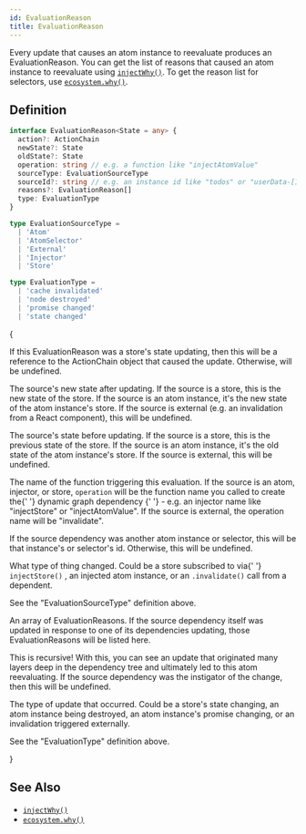 ```yaml
---
id: EvaluationReason
title: EvaluationReason
---
```



Every update that causes an atom instance to reevaluate produces an EvaluationReason. You can get the list of reasons that caused an atom instance to reevaluate using [`injectWhy()`](../injectors/injectWhy). To get the reason list for selectors, use [`ecosystem.why()`](../classes/Ecosystem#why).

## Definition

```ts
interface EvaluationReason<State = any> {
  action?: ActionChain
  newState?: State
  oldState?: State
  operation: string // e.g. a function like "injectAtomValue"
  sourceType: EvaluationSourceType
  sourceId?: string // e.g. an instance id like "todos" or "userData-[1]"
  reasons?: EvaluationReason[]
  type: EvaluationType
}

type EvaluationSourceType =
  | 'Atom'
  | 'AtomSelector'
  | 'External'
  | 'Injector'
  | 'Store'

type EvaluationType =
  | 'cache invalidated'
  | 'node destroyed'
  | 'promise changed'
  | 'state changed'
```

{<Legend>
  <Item name="action">
    <p>
      If this EvaluationReason was a store's state updating, then this will be a
      reference to the <Link to="ActionChain">ActionChain object</Link> that
      caused the update. Otherwise, will be undefined.
    </p>
  </Item>
  <Item name="newState">
    <p>
      The source's new state after updating. If the source is a store, this is
      the new state of the store. If the source is an atom instance, it's the
      new state of the atom instance's store. If the source is external (e.g. an
      invalidation from a React component), this will be undefined.
    </p>
  </Item>
  <Item name="oldState">
    <p>
      The source's state before updating. If the source is a store, this is the
      previous state of the store. If the source is an atom instance, it's the
      old state of the atom instance's store. If the source is external, this
      will be undefined.
    </p>
  </Item>
  <Item name="operation">
    <p>
      The name of the function triggering this evaluation. If the source is an
      atom, injector, or store, <code>operation</code> will be the function name
      you called to create the{' '}
      <Link to="../glossary#dynamic-graph-dependency">
        dynamic graph dependency
      </Link>{' '}
      - e.g. an injector name like "injectStore" or "injectAtomValue". If the
      source is external, the operation name will be "invalidate".
    </p>
  </Item>
  <Item name="sourceId">
    <p>
      If the source dependency was another atom instance or selector, this will
      be that instance's or selector's id. Otherwise, this will be undefined.
    </p>
  </Item>
  <Item name="sourceType">
    <p>
      What type of thing changed. Could be a store subscribed to via{' '}
      <Link to="../injectors/injectStore">
        <code>injectStore()</code>
      </Link>
      , an injected atom instance, or an <Link to="../classes/AtomInstance#invalidate">
        <code>.invalidate()</code>
      </Link> call from a dependent.
    </p>
    <p>See the "EvaluationSourceType" definition above.</p>
  </Item>
  <Item name="reasons">
    <p>
      An array of EvaluationReasons. If the source dependency itself was updated
      in response to one of its dependencies updating, those EvaluationReasons
      will be listed here.
    </p>
    <p>
      This is recursive! With this, you can see an update that originated many
      layers deep in the dependency tree and ultimately led to this atom
      reevaluating. If the source dependency was the instigator of the change,
      then this will be undefined.
    </p>
  </Item>
  <Item name="type">
    <p>
      The type of update that occurred. Could be a store's state changing, an
      atom instance being destroyed, an atom instance's promise changing, or an
      invalidation triggered externally.
    </p>
    <p>See the "EvaluationType" definition above.</p>
  </Item>
</Legend>}

## See Also

- [`injectWhy()`](../injectors/injectWhy)
- [`ecosystem.why()`](../classes/Ecosystem#why)
